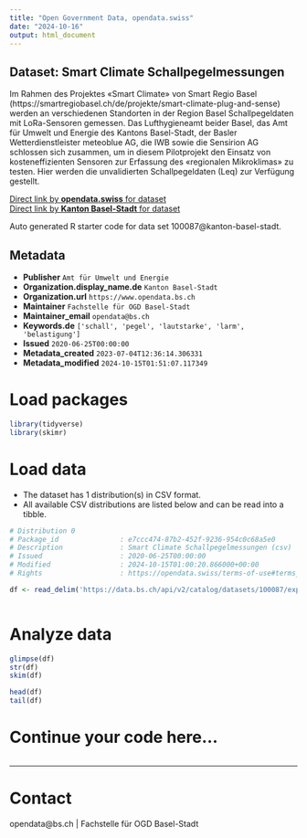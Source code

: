 ```yaml
---
title: "Open Government Data, opendata.swiss"
date: "2024-10-16"
output: html_document
---
```


## Dataset: Smart Climate Schallpegelmessungen

Im Rahmen des Projektes «Smart Climate» von
Smart Regio Basel (https://smartregiobasel.ch/de/projekte/smart-climate-plug-and-sense)
werden an verschiedenen Standorten in der Region Basel Schallpegeldaten mit
LoRa-Sensoren gemessen. Das Lufthygieneamt beider Basel, das Amt für Umwelt und
Energie des Kantons Basel-Stadt, der Basler Wetterdienstleister meteoblue AG,
die IWB sowie die Sensirion AG schlossen sich zusammen, um in diesem
Pilotprojekt den Einsatz von kosteneffizienten Sensoren zur Erfassung des
«regionalen Mikroklimas» zu testen. Hier werden die unvalidierten
Schallpegeldaten (Leq) zur Verfügung gestellt.

[Direct link by **opendata.swiss** for dataset](https://opendata.swiss/de/dataset/smart-climate-schallpegelmessungen)<br>
[Direct link by **Kanton Basel-Stadt** for dataset](https://data.bs.ch/explore/dataset/100087/)

Auto generated R starter code for data set 100087@kanton-basel-stadt.

## Metadata

- **Publisher** `Amt für Umwelt und Energie`
- **Organization.display_name.de** `Kanton Basel-Stadt`
- **Organization.url** `https://www.opendata.bs.ch`
- **Maintainer** `Fachstelle für OGD Basel-Stadt`
- **Maintainer_email** `opendata@bs.ch`
- **Keywords.de** `['schall', 'pegel', 'lautstarke', 'larm', 'belastigung']`
- **Issued** `2020-06-25T00:00:00`
- **Metadata_created** `2023-07-04T12:36:14.306331`
- **Metadata_modified** `2024-10-15T01:51:07.117349`


# Load packages

```r

library(tidyverse)
library(skimr)

```

# Load data

-   The dataset has 1 distribution(s) in CSV format.
-   All available CSV distributions are listed below and can be read into a tibble.

```r

# Distribution 0
# Package_id               : e7ccc474-87b2-452f-9236-954c0c68a5e0
# Description              : Smart Climate Schallpegelmessungen (csv)
# Issued                   : 2020-06-25T00:00:00
# Modified                 : 2024-10-15T01:00:20.866000+00:00
# Rights                   : https://opendata.swiss/terms-of-use#terms_by

df <- read_delim('https://data.bs.ch/api/v2/catalog/datasets/100087/exports/csv?use_labels=true')



```

# Analyze data

```r

glimpse(df)
str(df)
skim(df)

head(df)
tail(df)

```

# Continue your code here...

```r

```

------------------------------------------------------------------------

# Contact

opendata@bs.ch | Fachstelle für OGD Basel-Stadt
